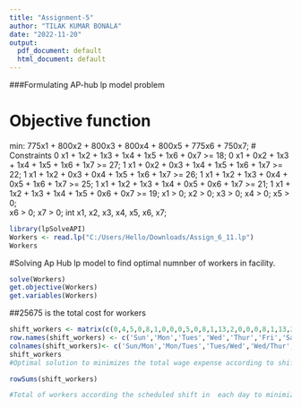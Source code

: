 ---
title: "Assignment-5"
author: "TILAK KUMAR BONALA"
date: "2022-11-20"
output:
  pdf_document: default
  html_document: default
---



###Formulating AP-hub lp model problem

# Objective function 
min: 775x1 + 800x2 + 800x3 + 800x4 + 800x5 + 775x6 + 750x7;
# Constraints 
0 x1 + 1x2 + 1x3 + 1x4 + 1x5 + 1x6 + 0x7 >= 18;
0 x1 + 0x2 + 1x3 + 1x4 + 1x5 + 1x6 + 1x7 >= 27;
1 x1 + 0x2 + 0x3 + 1x4 + 1x5 + 1x6 + 1x7 >= 22;
1 x1 + 1x2 + 0x3 + 0x4 + 1x5 + 1x6 + 1x7 >= 26;
1 x1 + 1x2 + 1x3 + 0x4 + 0x5 + 1x6 + 1x7 >= 25;
1 x1 + 1x2 + 1x3 + 1x4 + 0x5 + 0x6 + 1x7 >= 21;
1 x1 + 1x2 + 1x3 + 1x4 + 1x5 + 0x6 + 0x7 >= 19;
x1 > 0;
x2 > 0;
x3 > 0;
x4 > 0;
x5 > 0;  
x6 > 0;
x7 > 0;
int x1, x2, x3, x4, x5, x6, x7;

```{r}
library(lpSolveAPI)
Workers <- read.lp("C:/Users/Hello/Downloads/Assign_6_11.lp")
Workers

```

#Solving Ap Hub lp model to find optimal numnber of workers in facility.

```{r}
solve(Workers)
get.objective(Workers)
get.variables(Workers)

```
##25675 is the total cost for workers

```{r}
shift_workers <- matrix(c(0,4,5,0,8,1,0,0,0,5,0,8,1,13,2,0,0,0,8,1,13,2,4,0,0,8,1,13,2,4,5,0,0,1,13,2,3,4,0,0,0,13,2,4,5,0,8,0,0), ncol=7,byrow=TRUE)
row.names(shift_workers) <- c('Sun','Mon','Tues','Wed','Thur','Fri','Sat')
colnames(shift_workers)<- c('Sun/Mon','Mon/Tues','Tues/Wed','Wed/Thur','Thur/Fri','Fri/Sat','Sat/Sun')
shift_workers
#Optimal solution to minimizes the total wage expense according to shift of workers in the factory in a week.
```

```{r}
rowSums(shift_workers)

#Total of workers according the scheduled shift in  each day to minimize the total cost of  wage expense. 
```


